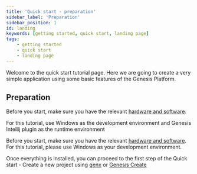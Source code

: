 ```yaml
---
title: 'Quick start - preparation'
sidebar_label: 'Preparation'
sidebar_position: 1
id: landing
keywords: [getting started, quick start, landing page]
tags:
    - getting started
    - quick start
    - landing page
---
```


Welcome to the quick start tutorial page. Here we are going to create a very simple application using some basic features of the Genesis Platform.

## Preparation

Before you start, make sure you have the relevant [hardware and software](../../getting-started/quick-start/hardware-and-software/).

For this tutorial, use Windows as the development environment and Genesis Intellij plugin as the runtime environment

Before you start, make sure you have the relevant [hardware and software](./hardware-and-software/).
For this tutorial, please use Windows as your development environment.

Once everything is installed, you can proceed to the first step of the Quick start - Create a new project using [genx](../../getting-started/quick-start/new-project-using-genx/create-a-new-project/) or [Genesis Create](./create-new-application)
